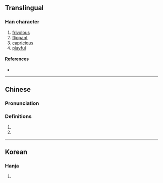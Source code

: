 {{character info}}
==Translingual==

===Han character===
{{Han char|rn=9|rad=人|as=07|sn=9|four=|canj=OSJU|ids=⿰亻耴}}

# [[frivolous]]
# [[flippant]]
# [[capricious]]
# [[playful]]

====References====
* {{Han ref|kx=0103.240|dkj=00651|hdz=10156.150|uh=3459|ud=13401}}

----

==Chinese==
{{zh-forms}}

===Pronunciation===
{{zh-pron
|m=dié,yǒng
|c=dip6
|mc=y
|oc=
|ma=
|cat=a
}}

===Definitions===
{{zh-hanzi}}

# {{zh-used in|㑙𠑄}}
# {{zh-used in|偛㑙}}

----

==Korean==

===Hanja===
{{ko-hanja|hangeul=접|rv=jeop|mr=chŏp|y=cep}}

# {{rfdef|ko|sort=人07}}